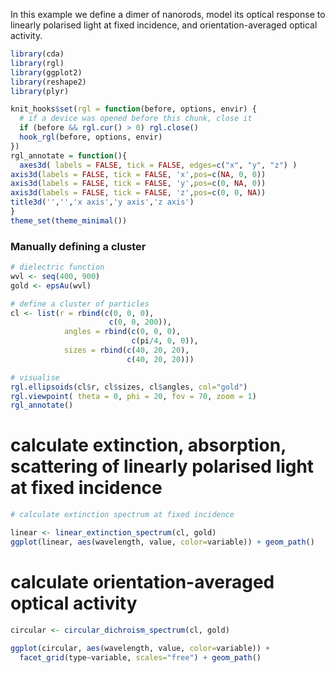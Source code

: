 In this example we define a dimer of nanorods,  model its optical response to linearly polarised light at fixed incidence, and orientation-averaged optical activity.

```r
library(cda)
library(rgl)
library(ggplot2)
library(reshape2)
library(plyr)
```
```r
knit_hooks$set(rgl = function(before, options, envir) {
  # if a device was opened before this chunk, close it
  if (before && rgl.cur() > 0) rgl.close()
  hook_rgl(before, options, envir)
})
rgl_annotate = function(){
  axes3d( labels = FALSE, tick = FALSE, edges=c("x", "y", "z") )
axis3d(labels = FALSE, tick = FALSE, 'x',pos=c(NA, 0, 0))
axis3d(labels = FALSE, tick = FALSE, 'y',pos=c(0, NA, 0))
axis3d(labels = FALSE, tick = FALSE, 'z',pos=c(0, 0, NA))
title3d('','','x axis','y axis','z axis')
}
theme_set(theme_minimal())
```

### Manually defining a cluster
```r

# dielectric function
wvl <- seq(400, 900)
gold <- epsAu(wvl)

# define a cluster of particles
cl <- list(r = rbind(c(0, 0, 0),
                      c(0, 0, 200)),
            angles = rbind(c(0, 0, 0),
                           c(pi/4, 0, 0)),
            sizes = rbind(c(40, 20, 20),
                          c(40, 20, 20)))

# visualise
rgl.ellipsoids(cl$r, cl$sizes, cl$angles, col="gold")
rgl.viewpoint( theta = 0, phi = 20, fov = 70, zoom = 1)
rgl_annotate()

```
# calculate extinction, absorption, scattering of linearly polarised light at fixed incidence

```r
# calculate extinction spectrum at fixed incidence

linear <- linear_extinction_spectrum(cl, gold)
ggplot(linear, aes(wavelength, value, color=variable)) + geom_path()

```

# calculate orientation-averaged optical activity

```r
circular <- circular_dichroism_spectrum(cl, gold)

ggplot(circular, aes(wavelength, value, color=variable)) + 
  facet_grid(type~variable, scales="free") + geom_path()

```
